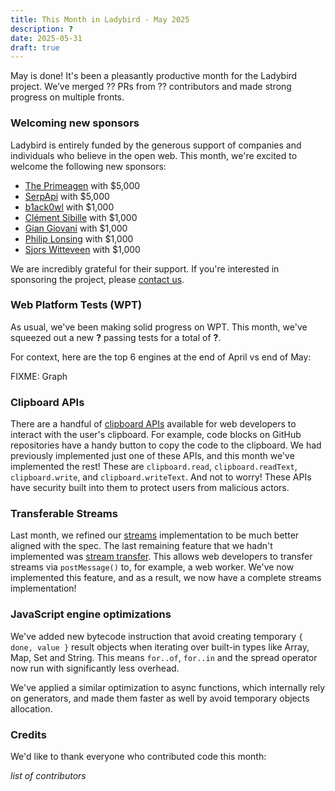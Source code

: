 ```yaml
---
title: This Month in Ladybird - May 2025
description: ?
date: 2025-05-31
draft: true
---
```


May is done! It's been a pleasantly productive month for the Ladybird project. We’ve merged ?? PRs from ?? contributors and made strong progress on multiple fronts.

### Welcoming new sponsors

Ladybird is entirely funded by the generous support of companies and individuals who believe in the open web. This month, we're excited to welcome the following new sponsors:

- [The Primeagen](https://terminal.shop/) with $5,000
- [SerpApi](https://serpapi.com/) with $5,000
- [b1ack0wl](http://www.b1ack0wl.com/) with $1,000
- [Clément Sibille](https://lisible.xyz/) with $1,000
- [Gian Giovani](https://wejick.wordpress.com/) with $1,000
- [Philip Lonsing](https://www.linkedin.com/in/philiplonsing/) with $1,000
- [Sjors Witteveen](https://kabutops.com/) with $1,000

We are incredibly grateful for their support. If you're interested in sponsoring the project, please [contact us](mailto:contact@ladybird.org).

### Web Platform Tests (WPT)

As usual, we've been making solid progress on WPT. This month, we've squeezed out a new **?** passing tests for a total of **?**.

For context, here are the top 6 engines at the end of April vs end of May:

FIXME: Graph

### Clipboard APIs

There are a handful of [clipboard APIs](https://developer.mozilla.org/en-US/docs/Web/API/Clipboard_API) available for
web developers to interact with the user's clipboard. For example, code blocks on GitHub repositories have a handy
button to copy the code to the clipboard. We had previously implemented just one of these APIs, and this month we've
implemented the rest! These are `clipboard.read`, `clipboard.readText`, `clipboard.write`, and `clipboard.writeText`.
And not to worry! These APIs have security built into them to protect users from malicious actors.

### Transferable Streams

Last month, we refined our [streams](https://developer.mozilla.org/en-US/docs/Web/API/Streams_API) implementation to be
much better aligned with the spec. The last remaining feature that we hadn't implemented was
[stream transfer](https://github.com/whatwg/streams/blob/main/transferable-streams-explainer.md). This allows web
developers to transfer streams via `postMessage()` to, for example, a web worker. We've now implemented this feature,
and as a result, we now have a complete streams implementation!

### JavaScript engine optimizations

We've added new bytecode instruction that avoid creating temporary `{ done, value }` result objects when iterating over built-in types like Array, Map, Set and String. This means `for..of`, `for..in` and the spread operator now run with significantly less overhead.

We've applied a similar optimization to async functions, which internally rely on generators, and made them faster as well by avoid temporary objects allocation.

### Credits

We'd like to thank everyone who contributed code this month:

_list of contributors_
